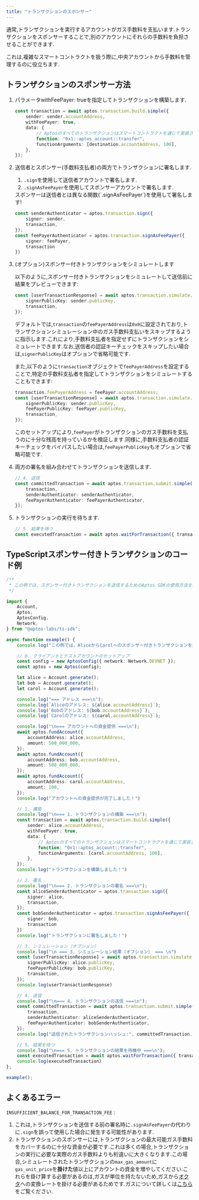 ```yaml
---
title: "トランザクションのスポンサー"
---
```


通常,トランザクションを実行するアカウントがガス手数料を支払います.トランザクションをスポンサーすることで,別のアカウントにそれらの手数料を負担させることができます.






これは,複雑なスマートコントラクトを扱う際に,中央アカウントから手数料を管理するのに役立ちます.

## トランザクションのスポンサー方法



<Steps>

1. パラメータwithFeePayer: trueを指定してトランザクションを構築します.

   ```typescript filename="sponsor.ts"
   const transaction = await aptos.transaction.build.simple({
       sender: sender.accountAddress,
       withFeePayer: true,
       data: {
           // Aptosのすべてのトランザクションはスマートコントラクトを通じて実装されています。
           function: "0x1::aptos_account::transfer",
           functionArguments: [destination.accountAddress, 100],
       },
   });
   ```

2. 送信者とスポンサー(手数料支払者)の両方でトランザクションに署名します.

   1. `.sign`を使用して送信者アカウントで署名します.
   2. `.signAsFeePayer`を使用してスポンサーアカウントで署名します.

   <Aside type="caution">
     スポンサーは送信者とは異なる関数(`.signAsFeePayer`)を使用して署名します!
   </Aside>

   ```typescript filename="sponsor.ts"
   const senderAuthenticator = aptos.transaction.sign({
       signer: sender,
       transaction,
   });
   const feePayerAuthenticator = aptos.transaction.signAsFeePayer({
       signer: feePayer,
       transaction
   })
   ```

3. (オプション)スポンサー付きトランザクションをシミュレートします

   以下のように,スポンサー付きトランザクションをシミュレートして送信前に結果をプレビューできます:

   ```typescript filename="sponsor.ts"
   const [userTransactionResponse] = await aptos.transaction.simulate.simple({
       signerPublicKey: sender.publicKey,
       transaction,
   });
   ```

   デフォルトでは,`transaction`の`feePayerAddress`は`0x0`に設定されており,トランザクションシミュレーション中のガス手数料支払いをスキップするように指示します.これにより,手数料支払者を指定せずにトランザクションをシミュレートできます.なお,送信者の認証キーチェックをスキップしたい場合は,`signerPublicKey`はオプションで省略可能です.

   また,以下のように`transaction`オブジェクトで`feePayerAddress`を設定することで,特定の手数料支払者を指定してトランザクションをシミュレートすることもできます:

   ```typescript filename="sponsor.ts"
   transaction.feePayerAddress = feePayer.accountAddress;
   const [userTransactionResponse] = await aptos.transaction.simulate.simple({
       signerPublicKey: sender.publicKey,
       feePayerPublicKey: feePayer.publicKey,
       transaction,
   });
   ```

   このセットアップにより,`feePayer`がトランザクションのガス手数料を支払うのに十分な残高を持っているかを検証します.同様に,手数料支払者の認証キーチェックをバイパスしたい場合は,`feePayerPublicKey`もオプションで省略可能です.

4. 両方の署名を組み合わせてトランザクションを送信します.

   ```typescript filename="sponsor.ts"
   // 4. 送信
   const committedTransaction = await aptos.transaction.submit.simple({
       transaction,
       senderAuthenticator: senderAuthenticator,
       feePayerAuthenticator: feePayerAuthenticator,
   });
   ```

5. トランザクションの実行を待ちます.

   ```typescript filename="sponsor.ts"
   // 5. 結果を待つ
   const executedTransaction = await aptos.waitForTransaction({ transactionHash: committedTransaction.hash });
   ```

</Steps>



## TypeScriptスポンサー付きトランザクションのコード例

```typescript filename="sponsor.ts"
/**
 * この例では、スポンサー付きトランザクションを送信するためのAptos SDKの使用方法を示します。
 */

import {
    Account,
    Aptos,
    AptosConfig,
    Network,
} from "@aptos-labs/ts-sdk";

async function example() {
    console.log("この例では、AliceからCarolへのスポンサー付きトランザクションを送信します。");

    // 0. クライアントとテストアカウントのセットアップ
    const config = new AptosConfig({ network: Network.DEVNET });
    const aptos = new Aptos(config);

    let alice = Account.generate();
    let bob = Account.generate();
    let carol = Account.generate();

    console.log("=== アドレス ===\n");
    console.log(`Aliceのアドレス: ${alice.accountAddress}`);
    console.log(`Bobのアドレス: ${bob.accountAddress}`);
    console.log(`Carolのアドレス: ${carol.accountAddress}`);

    console.log("\n=== アカウントへの資金提供 ===\n");
    await aptos.fundAccount({
        accountAddress: alice.accountAddress,
        amount: 500_000_000,
    });
    await aptos.fundAccount({
        accountAddress: bob.accountAddress,
        amount: 500_000_000,
    });
    await aptos.fundAccount({
        accountAddress: carol.accountAddress,
        amount: 100,
    });
    console.log("アカウントへの資金提供が完了しました！")

    // 1. 構築
    console.log("\n=== 1. トランザクションの構築 ===\n");
    const transaction = await aptos.transaction.build.simple({
        sender: alice.accountAddress,
        withFeePayer: true,
        data: {
            // Aptosのすべてのトランザクションはスマートコントラクトを通じて実装されています。
            function: "0x1::aptos_account::transfer",
            functionArguments: [carol.accountAddress, 100],
        },
    });
    console.log("トランザクションを構築しました！")

    // 2. 署名
    console.log("\n=== 2. トランザクションの署名 ===\n");
    const aliceSenderAuthenticator = aptos.transaction.sign({
        signer: alice,
        transaction,
    });
    const bobSenderAuthenticator = aptos.transaction.signAsFeePayer({
        signer: bob,
        transaction
    })
    console.log("トランザクションに署名しました！")

    // 3. シミュレーション（オプション）
    console.log("\n === 3. シミュレーション結果（オプション） === \n")
    const [userTransactionResponse] = await aptos.transaction.simulate.simple({
        signerPublicKey: alice.publicKey,
        feePayerPublicKey: bob.publicKey,
        transaction,
    });
    console.log(userTransactionResponse)

    // 4. 送信
    console.log("\n=== 4. トランザクションの送信 ===\n");
    const committedTransaction = await aptos.transaction.submit.simple({
        transaction,
        senderAuthenticator: aliceSenderAuthenticator,
        feePayerAuthenticator: bobSenderAuthenticator,
    });
    console.log("送信されたトランザクションハッシュ:", committedTransaction.hash);

    // 5. 結果を待つ
    console.log("\n=== 5. トランザクションの結果を待機中 ===\n");
    const executedTransaction = await aptos.waitForTransaction({ transactionHash: committedTransaction.hash });
    console.log(executedTransaction)
};

example();
```

## よくあるエラー

`INSUFFICIENT_BALANCE_FOR_TRANSACTION_FEE` :

1. これは,トランザクションを送信する前の署名時に`.signAsFeePayer`の代わりに`.sign`を誤って使用した場合に発生する可能性があります.
2. トランザクションのスポンサーには,トランザクションの最大可能ガス手数料をカバーするのに十分な資金が必要です.これは多くの場合,トランザクションの実行に必要な実際のガス手数料よりも桁違いに大きくなります.この場合,シミュレートされたトランザクションの`max_gas_amount`に`gas_unit_price`を**掛けた**値以上にアカウントの資金を増やしてください.これらを掛け算する必要があるのは,ガスが単位を持たないため,ガスから[オクタ](/ja/network/glossary.mdx#Octa)への変換レートを掛ける必要があるためです.ガスについて詳しくは[こちら](/ja/network/blockchain/gas-txn-fee)をご覧ください.
